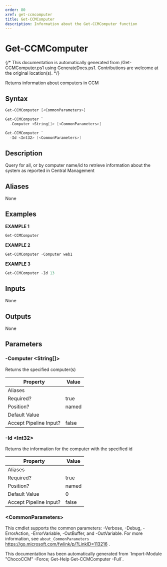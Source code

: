 ```yaml
---
order: 80
xref: get-ccmcomputer
title: Get-CCMComputer
description: Information about the Get-CCMComputer function
---
```


# Get-CCMComputer

{/* This documentation is automatically generated from /Get-CCMComputer.ps1 using GenerateDocs.ps1. Contributions are welcome at the original location(s). */}

Returns information about computers in CCM

## Syntax

```powershell
Get-CCMComputer [<CommonParameters>]
```


```powershell
Get-CCMComputer `
  -Computer <String[]> [<CommonParameters>]
```


```powershell
Get-CCMComputer `
  -Id <Int32> [<CommonParameters>]
```

## Description

Query for all, or by computer name/id to retrieve information about the system as reported in Central Management


## Aliases

None

## Examples

 **EXAMPLE 1**

```powershell
Get-CCMComputer

```

**EXAMPLE 2**

```powershell
Get-CCMComputer -Computer web1

```

**EXAMPLE 3**

```powershell
Get-CCMComputer -Id 13

```

## Inputs

None

## Outputs

None

## Parameters

###  -Computer &lt;String[]&gt;
Returns the specified computer(s)

Property               | Value
---------------------- | -----
Aliases                |
Required?              | true
Position?              | named
Default Value          |
Accept Pipeline Input? | false

###  -Id &lt;Int32&gt;
Returns the information for the computer with the specified id

Property               | Value
---------------------- | -----
Aliases                |
Required?              | true
Position?              | named
Default Value          | 0
Accept Pipeline Input? | false

### &lt;CommonParameters&gt;

This cmdlet supports the common parameters: -Verbose, -Debug, -ErrorAction, -ErrorVariable, -OutBuffer, and -OutVariable. For more information, see `about_CommonParameters` https://go.microsoft.com/fwlink/p/?LinkID=113216 .



<Xref title="Function Reference" value="chococcm-functions" />

<Callout type="info">
    This documentation has been automatically generated from `Import-Module "ChocoCCM" -Force; Get-Help Get-CCMComputer -Full`.
</Callout>
